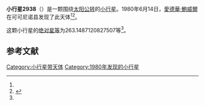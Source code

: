 {{Infobox planet
| bgcolour = #FFFFC0
| name = 2938 Hopi
| symbol = 
| image = 
| caption = 
| discovery = yes
| discovery_ref = 
| discoverer = [[愛德華·鮑威爾|愛德華·鮑威爾]]
| discovery_site = [[可可尼诺县|可可尼诺县]] 
| discovered = 1980年6月14日
| designations = yes
| mp_name = 
| named_after = 
| alt_names = 
| mp_category = [[主带小行星|主带小行星]]
| orbit_ref = <ref name="a">[http://ssd.jpl.nasa.gov/sbdb.cgi?sstr=2938 2938 Hopi] {{Wayback|url=http://ssd.jpl.nasa.gov/sbdb.cgi?sstr=2938 |date=20210717073332 }}，小行星數據庫瀏覽器（JPL Small-Body Database Browser）－[[美国国家航空航天局|美国国家航空航天局]]喷气推进实验室</ref>
| epoch = 2456400.5 (2013年4月18日更新)
| aphelion = {{convert|4.19072612843279|AU|km|3|abbr=on|lk=out}}
| perihelion = {{convert|2.112334149576279|AU|km|3|abbr=on}}
| semimajor = {{convert|3.151530139004535|AU|km|3|abbr=on}}
| eccentricity = 0.329743313
| period = 2043.528147 [[日|日]]<br />5.59[[儒略年|儒略年]]
| avg_speed = 
| inclination = 41.43340238370305
| asc_node = 109.0877000533876
| mean_anomaly = 
| arg_peri = 263.1487120827507
| satellites = 
| physical_characteristics = yes
| dimensions = 
| mass = 
| density = 
| surface_grav = 
| escape_velocity = 
| sidereal_day = 
| axial_tilt = 
| pole_ecliptic_lat = 
| pole_ecliptic_lon = 
| albedo = 
| temperatures= 
| temp_name1 = 
| mean_temp_1 = 
| max_temp_1 = 
| temp_name2 = 
| max_temp_2 = 
| spectral_type = 
| abs_magnitude = 263.1487120827507
}}

'''小行星2938'''（{{lang-en|2938 Hopi}}）是一颗围绕[[太阳|太阳]][[公转|公转]]的[[小行星|小行星]]。1980年6月14日，[[愛德華·鮑威爾|愛德華·鮑威爾]]在可可尼诺县发现了此天体<ref name="a" /><ref>{{cite news|title=小行星列表|url=http://cfa-www.harvard.edu/iau/lists/NumberedMPs.txt|accessdate=2013-07-08|newspaper=哈佛大学|archive-date=2008-05-17|archive-url=https://web.archive.org/web/20080517010638/http://cfa-www.harvard.edu/iau/lists/NumberedMPs.txt|dead-url=no}}</ref>。

这颗小行星的[[绝对星等|绝对星等]]为263.1487120827507等<ref name="a" />。

==参考文献==
{{reflist}}
{{Minor Planet Number|[[小行星2937|小行星2937]]|[[小行星2939|小行星2939]]}}

{{小天体}}

[[Category:小行星带天体|Category:小行星带天体]]
[[Category:1980年发现的小行星|Category:1980年发现的小行星]]

{{asteroid-stub}}